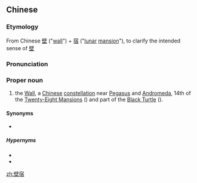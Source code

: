 ==Chinese==
{{zh-forms}}
{{wikipedia|Wall (Chinese constellation)}}

===Etymology===
From Chinese [[壁]] ("[[wall]]") + [[宿]] ("[[lunar]] [[mansion]]"), to clarify the intended sense of [[壁]]

===Pronunciation===
{{zh-pron
|m=Bìxiù
|cat=pn
}}

===Proper noun===
{{zh-proper noun}}

# {{lb|zh|astronomy}} the [[Wall]], a [[Chinese]] [[constellation]] near [[Pegasus]] and [[Andromeda]], 14th of the [[w:Twenty-Eight_Mansions|Twenty-Eight Mansions]] ({{l|zh|二十八宿}}) and part of the [[w:Black_Tortoise|Black Turtle]] ({{l|zh|玄武}}).

====Synonyms====
* {{l|zh|壁}}

=====Hypernyms=====
* {{l|zh|玄武||The Black Turtle (constellation)}}
* {{l|zh|二十八宿||The Twenty-Eight Mansions (constellation)}}

[[zh:壁宿]]